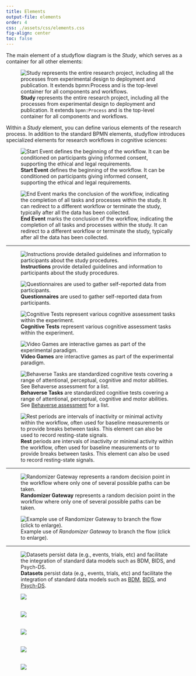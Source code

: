 ```yaml
---
title: Elements
output-file: elements
order: 4
css: ./assets/css/elements.css
fig-align: center
toc: false
---
```



The main element of a studyflow diagram is the *Study*, which serves as a container for all other elements:

:::{#study}

![**Study** represents the entire research project, including all the processes from experimental design to deployment and publication. It extends `bpmn:Process` and is the top-level container for all components and workflows.](assets/img/elements/study.svg){fig-align="center"}

:::

Within a *Study* element, you can define various elements of the research process. In addition to the standard BPMN elements, studyflow introduces specialized elements for research workflows in cognitive sciences:


:::{#events layout-ncol=2}

![**Start Event** defines the beginning of the workflow. It can be conditioned on participants giving informed consent, supporting the ethical and legal requirements.](assets/img/elements/start_event.svg)

![**End Event** marks the conclusion of the workflow, indicating the completion of all tasks and processes within the study. It can redirect to a different workflow or terminate the study, typically after all the data has been collected.](assets/img/elements/end_event.svg)

:::

---

:::{#activities layout-ncol=2}

![**Instructions** provide detailed guidelines and information to participants about the study procedures.](assets/img/elements/instruction.svg)

![**Questionnaires** are used to gather self-reported data from participants.](assets/img/elements/questionnaire.svg)

![**Cognitive Tests** represent various cognitive assessment tasks within the experiment.](assets/img/elements/cognitive_test.svg)

![**Video Games** are interactive games as part of the experimental paradigm.](assets/img/elements/video_game.svg)


![**Behaverse Tasks** are standardized cognitive tests covering a range of attentional, perceptual, cognitive and motor abilities. See [Behaverse assessment](https://behaverse.org/projects/cognitive-tests.html) for a list.](assets/img/elements/behaverse_task.svg)

![**Rest** periods are intervals of inactivity or minimal activity within the workflow, often used for baseline measurements or to provide breaks between tasks. This element can also be used to record resting-state signals.](assets/img/elements/rest.svg)
:::


---


:::{#gateways layout-ncol=2}
![**Randomizer Gateway** represents a random decision point in the workflow where only one of several possible paths can be taken.](assets/img/elements/random_gateway.svg)

![Example use of *Randomizer Gateway* to branch the flow (click to enlarge).](assets/img/elements/random_gateway_pattern.svg){.lightbox}
:::


---

:::{#data layout="[[1],[1,1,1,1,1]]" fig-align="center"}

![**Datasets** persist data (e.g., events, trials, etc) and facilitate the integration of standard data models such as [BDM](https://behaverse.org/data-model), [BIDS](https://bids.neuroimaging.io/), and [Psych-DS](https://psych-ds.github.io/).](assets/img/elements/dataset.svg)


![&zwnj;](assets/img/elements/bdm_events.svg)

![&zwnj;](assets/img/elements/bdm_trials.svg)

![&zwnj;](assets/img/elements/bdm_models.svg)

![&zwnj;](assets/img/elements/bids.svg)

![&zwnj;](assets/img/elements/psych-ds.svg)
:::